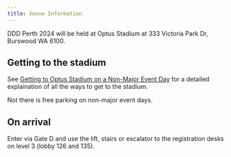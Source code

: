 ```yaml
---
title: Venue Information
---
```


DDD Perth 2024 will be held at Optus Stadium at 333 Victoria Park Dr, Burswood WA 6100.

## Getting to the stadium

See [Getting to Optus Stadium on a Non-Major Event Day](https://optusstadium.com.au/getting-here/non-major-event-days) for a detailed explaination of all the ways to get to the stadium.

Not there is free parking on non-major event days.

## On arrival

Enter via Gate D and use the lift, stairs or escalator to the registration desks on level 3 (lobby 126 and 135).
